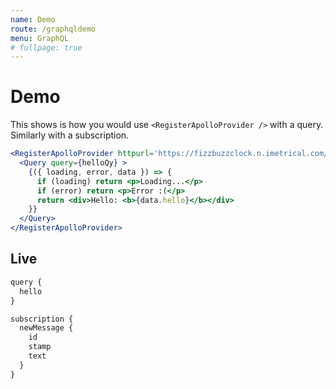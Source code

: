 ```yaml
---
name: Demo
route: /graphqldemo
menu: GraphQL
# fullpage: true
---
```



# Demo

This shows is how you would use `<RegisterApolloProvider />` with a query. Similarly with a subscription.

```jsx
<RegisterApolloProvider httpurl='https://fizzbuzzclock.n.imetrical.com/graphql'>
  <Query query={helloQy} >
    {({ loading, error, data }) => {
      if (loading) return <p>Loading...</p>
      if (error) return <p>Error :(</p>
      return <div>Hello: <b>{data.hello}</b></div>
    }}
  </Query>
</RegisterApolloProvider>
```

## Live

<Demo httpurl="https://fizzbuzzclock.n.imetrical.com/graphql" initialVisible={true} />

<Demo httpurl="https://fizzbuzzclock.n.imetrical.com/graphql" />

<Demo httpurl="http://localhost:7070/graphql" />

```js
query {
  hello
}

subscription {
  newMessage {
    id
    stamp
    text
  }
}
```
